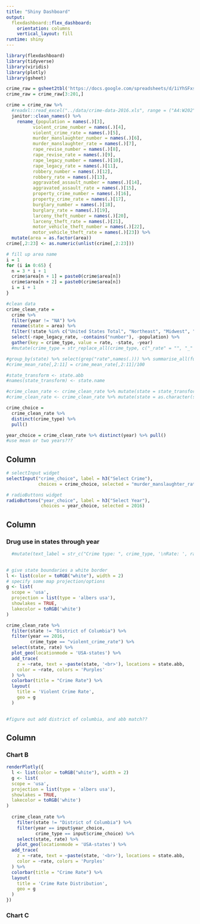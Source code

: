 ```yaml
---
title: "Shiny Dashboard"
output: 
  flexdashboard::flex_dashboard:
    orientation: columns
    vertical_layout: fill
runtime: shiny
---
```


```r
library(flexdashboard)
library(tidyverse)
library(viridis)
library(plotly)
library(gsheet)
```

```r
crime_raw = gsheet2tbl('https://docs.google.com/spreadsheets/d/1iYhSFxs_IdRDrfrn1xqdK6uesNKWRjCIJ2GYloO0Ll8/edit#gid=249460096')
crime_raw = crime_raw[3:201,]

crime = crime_raw %>% 
  #readxl::read_excel("../data/crime-data-2016.xls", range = ("A4:W202")) %>% 
  janitor::clean_names() %>% 
    rename_(population = names(.)[3],
          violent_crime_number = names(.)[4],
          violent_crime_rate = names(.)[5],
          murder_manslaughter_number = names(.)[6],
          murder_manslaughter_rate = names(.)[7],
          rape_revise_number = names(.)[8],
          rape_revise_rate = names(.)[9],
          rape_legacy_number = names(.)[10],
          rape_legacy_rate = names(.)[11],
          robbery_number = names(.)[12],
          robbery_rate = names(.)[13],
          aggravated_assault_number = names(.)[14],
          aggravated_assault_rate = names(.)[15],
          property_crime_number = names(.)[16],
          property_crime_rate = names(.)[17],
          burglary_number = names(.)[18],
          burglary_rate = names(.)[19],
          larceny_theft_number = names(.)[20],
          larceny_theft_rate = names(.)[21],
          motor_vehicle_theft_number = names(.)[22],
          motor_vehicle_theft_rate = names(.)[23]) %>% 
  mutate(area = as.factor(area)) 
crime[,2:23] <- as.numeric(unlist(crime[,2:23]))

# fill up area name
i = 1
for (i in 0:65) {
  n = 3 * i + 1
  crime$area[n + 1] = paste0(crime$area[n]) 
  crime$area[n + 2] = paste0(crime$area[n])
  i = i + 1
}

#clean data
crime_clean_rate =
  crime %>%
  filter(year != "NA") %>% 
  rename(state = area) %>% 
  filter(!state %in% c("United States Total", "Northeast", "Midwest", "South", "West", "New England", "Middle Atlantic", "East North Central", "West North Central", "South Atlantic", "East South Central", "West South Central", "Mountain", "Pacific", "Puerto Rico")) %>%
  select(-rape_legacy_rate, -contains("number"), -population) %>% 
  gather(key = crime_type, value = rate, -state, -year)
  #mutate(crime_type = str_replace_all(crime_type, c("_rate" = "", "_" = " "))) 

#group_by(state) %>% select(grep("rate",names(.))) %>% summarise_all(funs(mean))
#crime_mean_rate[,2:11] = crime_mean_rate[,2:11]/100

#state_transform <- state.abb
#names(state_transform) <- state.name

#crime_clean_rate <- crime_clean_rate %>% mutate(state = state_transform[state])
#crime_clean_rate <- crime_clean_rate %>% mutate(state = as.character(state))
```


```r
crime_choice = 
  crime_clean_rate %>% 
  distinct(crime_type) %>% 
  pull()

year_choice = crime_clean_rate %>% distinct(year) %>% pull()  
#use mean or two years???
```

Column {.sidebar}
-----------------------------------------------------------------------

```r
# selectInput widget
selectInput("crime_choice", label = h3("Select Crime"),
            choices = crime_choice, selected = "murder_manslaughter_rate")

# radioButtons widget
radioButtons("year_choice", label = h3("Select Year"),
             choices = year_choice, selected = 2016)
```

Column {data-width=650}
-----------------------------------------------------------------------

### Drug use in states through year

```r
  #mutate(text_label = str_c("Crime type: ", crime_type, '\nRate: ', rate)) %>%

   
# give state boundaries a white border
l <- list(color = toRGB("white"), width = 2)
# specify some map projection/options
g <- list(
  scope = 'usa',
  projection = list(type = 'albers usa'),
  showlakes = TRUE,
  lakecolor = toRGB('white')
)

crime_clean_rate %>% 
  filter(state != "District of Columbia") %>% 
  filter(year == 2016,
         crime_type == "violent_crime_rate") %>% 
  select(state, rate) %>%
  plot_geo(locationmode = 'USA-states') %>%
  add_trace(
    z = ~rate, text = ~paste(state, '<br>'), locations = state.abb,
    color = ~rate, colors = 'Purples'
  ) %>%
  colorbar(title = "Crime Rate") %>%
  layout(
    title = 'Violent Crime Rate',
    geo = g
  )                    
  

#figure out add district of columbia, and abb match??

```

Column {data-width=350}
-----------------------------------------------------------------------

### Chart B

```r
renderPlotly({
  l <- list(color = toRGB("white"), width = 2)
  g <- list(
  scope = 'usa',
  projection = list(type = 'albers usa'),
  showlakes = TRUE,
  lakecolor = toRGB('white')
)
  
  crime_clean_rate %>%
    filter(state != "District of Columbia") %>% 
    filter(year == input$year_choice,
           crime_type == input$crime_choice) %>%
    select(state, rate) %>%
    plot_geo(locationmode = 'USA-states') %>%
  add_trace(
    z = ~rate, text = ~paste(state, '<br>'), locations = state.abb,
    color = ~rate, colors = 'Purples'
  ) %>%
  colorbar(title = "Crime Rate") %>%
  layout(
    title = 'Crime Rate Distribution',
    geo = g
  )
})
```

### Chart C

```r

```


